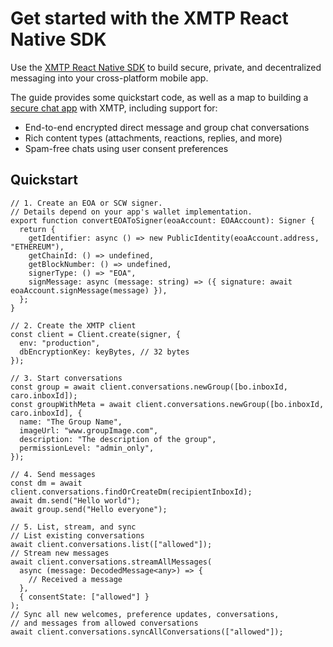 # Get started with the XMTP React Native SDK

Use the [XMTP React Native SDK](https://github.com/xmtp/xmtp-react-native) to build secure, private, and decentralized messaging into your cross-platform mobile app.

The guide provides some quickstart code, as well as a map to building a [secure chat app](/protocol/security) with XMTP, including support for:

- End-to-end encrypted direct message and group chat conversations
- Rich content types (attachments, reactions, replies, and more)
- Spam-free chats using user consent preferences

## Quickstart

```tsx [React Native]
// 1. Create an EOA or SCW signer.
// Details depend on your app's wallet implementation.
export function convertEOAToSigner(eoaAccount: EOAAccount): Signer {
  return {
    getIdentifier: async () => new PublicIdentity(eoaAccount.address, "ETHEREUM"),
    getChainId: () => undefined,
    getBlockNumber: () => undefined,
    signerType: () => "EOA",
    signMessage: async (message: string) => ({ signature: await eoaAccount.signMessage(message) }),
  };
}

// 2. Create the XMTP client
const client = Client.create(signer, {
  env: "production",
  dbEncryptionKey: keyBytes, // 32 bytes
});

// 3. Start conversations
const group = await client.conversations.newGroup([bo.inboxId, caro.inboxId]);
const groupWithMeta = await client.conversations.newGroup([bo.inboxId, caro.inboxId], {
  name: "The Group Name",
  imageUrl: "www.groupImage.com",
  description: "The description of the group",
  permissionLevel: "admin_only",
});

// 4. Send messages
const dm = await client.conversations.findOrCreateDm(recipientInboxId);
await dm.send("Hello world");
await group.send("Hello everyone");

// 5. List, stream, and sync
// List existing conversations
await client.conversations.list(["allowed"]);
// Stream new messages
await client.conversations.streamAllMessages(
  async (message: DecodedMessage<any>) => {
    // Received a message
  },
  { consentState: ["allowed"] }
);
// Sync all new welcomes, preference updates, conversations,
// and messages from allowed conversations
await client.conversations.syncAllConversations(["allowed"]);
```
